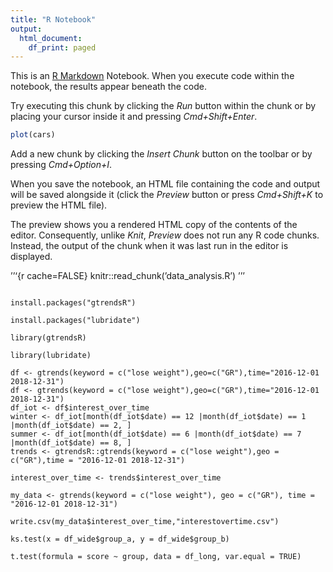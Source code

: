 ---
title: "R Notebook"
output:
  html_document:
    df_print: paged
---

This is an [R Markdown](http://rmarkdown.rstudio.com) Notebook. When you execute code within the notebook, the results appear beneath the code. 

Try executing this chunk by clicking the *Run* button within the chunk or by placing your cursor inside it and pressing *Cmd+Shift+Enter*. 

```{r}
plot(cars)
```

Add a new chunk by clicking the *Insert Chunk* button on the toolbar or by pressing *Cmd+Option+I*.

When you save the notebook, an HTML file containing the code and output will be saved alongside it (click the *Preview* button or press *Cmd+Shift+K* to preview the HTML file). 

The preview shows you a rendered HTML copy of the contents of the editor. Consequently, unlike *Knit*, *Preview* does not run any R code chunks. Instead, the output of the chunk when it was last run in the editor is displayed.

'''{r cache=FALSE}
knitr::read_chunk('data_analysis.R')
'''

```{Showing Data}
```




```{rinstal gtrends package}
install.packages("gtrendsR")
```

```{rinstal lubridate package}
install.packages("lubridate")
```

```{rload the gtrendsR package}
library(gtrendsR)
```


```{rload the lubridate package}
library(lubridate)
```

```{rgoogle trends query}
df <- gtrends(keyword = c("lose weight"),geo=c("GR"),time="2016-12-01 2018-12-31")
df <- gtrends(keyword = c("lose weight"),geo=c("GR"),time="2016-12-01 2018-12-31")
df_iot <- df$interest_over_time
winter <- df_iot[month(df_iot$date) == 12 |month(df_iot$date) == 1 |month(df_iot$date) == 2, ]
summer <- df_iot[month(df_iot$date) == 6 |month(df_iot$date) == 7 |month(df_iot$date) == 8, ]
trends <- gtrendsR::gtrends(keyword = c("lose weight"),geo = c("GR"),time = "2016-12-01 2018-12-31")
```

```{rget interest overtime}
interest_over_time <- trends$interest_over_time
```

```{rsave results as my_data}
my_data <- gtrends(keyword = c("lose weight"), geo = c("GR"), time = "2016-12-01 2018-12-31")
```


```{rsave data}
write.csv(my_data$interest_over_time,"interestovertime.csv")
```


```{ruse of KS-test}
ks.test(x = df_wide$group_a, y = df_wide$group_b)
```


```{ruse of t-test}
t.test(formula = score ~ group, data = df_long, var.equal = TRUE)
```


